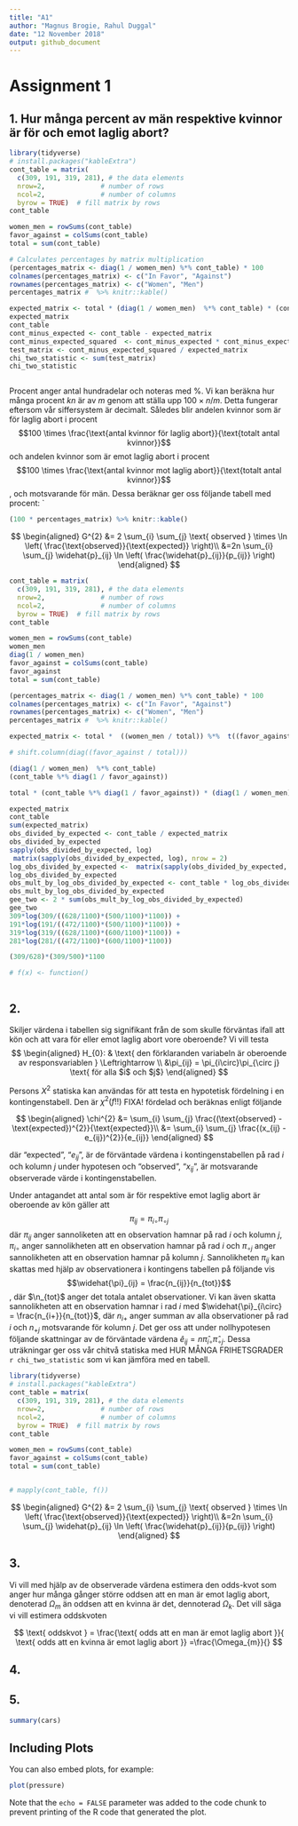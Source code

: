 ```yaml
---
title: "A1"
author: "Magnus Brogie, Rahul Duggal"
date: "12 November 2018"
output: github_document
---
```




# Assignment 1
## 1. Hur många percent av män respektive kvinnor är för och emot laglig abort?

```r
library(tidyverse)
# install.packages("kableExtra")
cont_table = matrix(
  c(309, 191, 319, 281), # the data elements 
  nrow=2,              # number of rows 
  ncol=2,              # number of columns 
  byrow = TRUE)  # fill matrix by rows 
cont_table

women_men = rowSums(cont_table)
favor_against = colSums(cont_table)
total = sum(cont_table)

# Calculates percentages by matrix multiplication
(percentages_matrix <- diag(1 / women_men) %*% cont_table) * 100
colnames(percentages_matrix) <- c("In Favor", "Against")
rownames(percentages_matrix) <- c("Women", "Men")
percentages_matrix #  %>% knitr::kable()

expected_matrix <- total * (diag(1 / women_men)  %*% cont_table) * (cont_table %*% diag(1 / favor_against))
expected_matrix
cont_table
cont_minus_expected <- cont_table - expected_matrix
cont_minus_expected_squared  <- cont_minus_expected * cont_minus_expected
test_matrix <- cont_minus_expected_squared / expected_matrix
chi_two_statistic <- sum(test_matrix)
chi_two_statistic 



```

Procent anger antal hundradelar och noteras med %. Vi kan beräkna hur många procent $kn$ är av $m$ genom att ställa upp $100 \times n/m$. Detta fungerar eftersom vår siffersystem är decimalt. Således blir andelen kvinnor som är för laglig abort i procent $$100 \times \frac{\text{antal kvinnor för laglig abort}}{\text{totalt antal kvinnor}}$$ och andelen kvinnor som är emot laglig abort i procent $$100 \times \frac{\text{antal kvinnor mot laglig abort}}{\text{totalt antal kvinnor}}$$, och motsvarande för män. Dessa beräknar ger oss följande tabell med procent:   `

```r
(100 * percentages_matrix) %>% knitr::kable()
```


$$
\begin{aligned} 
G^{2} &= 2 \sum_{i} \sum_{j} \text{ observed } \times \ln \left( \frac{\text{observed}}{\text{expected}} \right)\\
&=2n \sum_{i} \sum_{j}  \widehat{p}_{ij} \ln \left( \frac{\widehat{p}_{ij}}{p_{ij}} \right)
\end{aligned}
$$


```r
cont_table = matrix(
  c(309, 191, 319, 281), # the data elements 
  nrow=2,              # number of rows 
  ncol=2,              # number of columns 
  byrow = TRUE)  # fill matrix by rows 
cont_table

women_men = rowSums(cont_table)
women_men
diag(1 / women_men)
favor_against = colSums(cont_table)
favor_against
total = sum(cont_table)

(percentages_matrix <- diag(1 / women_men) %*% cont_table) * 100
colnames(percentages_matrix) <- c("In Favor", "Against")
rownames(percentages_matrix) <- c("Women", "Men")
percentages_matrix #  %>% knitr::kable()

expected_matrix <- total *  ((women_men / total)) %*%  t((favor_against / total))

# shift.column(diag((favor_against / total)))

(diag(1 / women_men)  %*% cont_table) 
(cont_table %*% diag(1 / favor_against))

total * (cont_table %*% diag(1 / favor_against)) * (diag(1 / women_men)  %*% cont_table)

expected_matrix
cont_table
sum(expected_matrix)
obs_divided_by_expected <- cont_table / expected_matrix
obs_divided_by_expected
sapply(obs_divided_by_expected, log)
 matrix(sapply(obs_divided_by_expected, log), nrow = 2)
log_obs_divided_by_expected <-  matrix(sapply(obs_divided_by_expected, log), nrow = 2)
log_obs_divided_by_expected 
obs_mult_by_log_obs_divided_by_expected <- cont_table * log_obs_divided_by_expected
obs_mult_by_log_obs_divided_by_expected
gee_two <- 2 * sum(obs_mult_by_log_obs_divided_by_expected)
gee_two
309*log(309/((628/1100)*(500/1100)*1100)) +
191*log(191/((472/1100)*(500/1100)*1100)) +
319*log(319/((628/1100)*(600/1100)*1100)) +
281*log(281/((472/1100)*(600/1100)*1100)) 

(309/628)*(309/500)*1100

# f(x) <- function()



```


## 2.
Skiljer värdena i tabellen sig signifikant från de som skulle förväntas ifall att kön och att vara för eller emot laglig abort vore oberoende?  Vi vill testa 
$$
\begin{aligned}
H_{0}: & \text{ den förklaranden variabeln är oberoende av responsvariablen } \Leftrightarrow \\
       &\pi_{ij} = \pi_{i\circ}\pi_{\circ j} \text{ för alla $i$ och $j$}
\end{aligned}
$$

Persons $X^{2}$ statiska kan användas för att testa en hypotetisk fördelning i en kontingenstabell. Den är $\chi^{2}(f!!)$ FIXA! fördelad och beräknas enligt följande

$$
\begin{aligned}
\chi^{2} &= \sum_{i} \sum_{j}  \frac{(\text{observed} - \text{expected})^{2}}{\text{expected}}\\
         &= \sum_{i} \sum_{j}  \frac{(x_{ij} - e_{ij})^{2}}{e_{ij}}
\end{aligned}
$$

där "expected", "$e_{ij}$",  är de förväntade värdena i kontingenstabellen på rad $i$ och kolumn $j$ under hypotesen och "observed", "$x_{ij}$", är motsvarande observerade värde i kontingenstabellen.

Under antagandet att antal som är för respektive emot laglig abort är oberoende av 
kön gäller att
$$
\pi_{ij} = \pi_{i\circ}\pi_{\circ j}
$$
där $\pi_{ij}$ anger sannoliketen att en observation hamnar på rad $i$ och kolumn $j$,  $\pi_{i\circ}$ anger sannolikheten att en observation hamnar på rad $i$ och $\pi_{\circ j}$ anger sannolikheten att en observation hamnar på kolumn $j$. Sannolikheten $\pi_{ij}$ kan skattas med hjälp av observationera i kontingens tabellen på följande vis $$\widehat{\pi}_{ij} = \frac{n_{ij}}{n_{tot}}$$, där $\n_{tot}$ anger det totala antalet observationer. Vi kan även skatta sannolikheten att en observation hamnar i rad $i$ med $\widehat{\pi}_{i\circ} =  \frac{n_{i+}}{n_{tot}}$, där $n_{i+}$ anger summan av alla observationer på rad $i$ och $n_{+j}$ motsvarande för kolumn $j$. Det ger oss att under nollhypotesen följande skattningar av de förväntade värdena $\widehat{e}_{ij} = n\widehat{\pi}_{i\circ}\widehat{\pi}_{\circ j}$. Dessa uträkningar ger oss vår chitvå statiska med HUR MÅNGA FRIHETSGRADER `r chi_two_statistic` som vi kan jämföra med en tabell.  

```r
library(tidyverse)
# install.packages("kableExtra")
cont_table = matrix(
  c(309, 191, 319, 281), # the data elements 
  nrow=2,              # number of rows 
  ncol=2,              # number of columns 
  byrow = TRUE)  # fill matrix by rows 
cont_table

women_men = rowSums(cont_table)
favor_against = colSums(cont_table)
total = sum(cont_table)


# mapply(cont_table, f())
```



$$
\begin{aligned} 
G^{2} &= 2 \sum_{i} \sum_{j} \text{ observed } \times \ln \left( \frac{\text{observed}}{\text{expected}} \right)\\
&=2n \sum_{i} \sum_{j}  \widehat{p}_{ij} \ln \left( \frac{\widehat{p}_{ij}}{p_{ij}} \right)
\end{aligned}
$$



## 3.
Vi vill med hjälp av de observerade värdena estimera den odds-kvot som anger hur många gånger större oddsen att en man är emot laglig abort, denoterad $\Omega_{m}$ än oddsen att en kvinna är det, dennoterad $\Omega_{k}$. Det vill säga vi vill estimera oddskvoten

$$ \text{ oddskvot } = \frac{\text{ odds att en man är emot laglig abort }}{ \text{ odds att en kvinna är emot laglig abort }} =\frac{\Omega_{m}}{} $$


## 4.


## 5.

```r
summary(cars)
```



## Including Plots

You can also embed plots, for example:

```r
plot(pressure)
```

Note that the `echo = FALSE` parameter was added to the code chunk to prevent printing of the R code that generated the plot.

